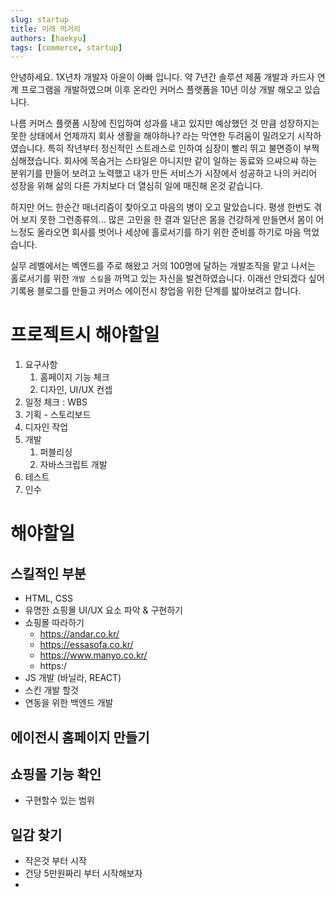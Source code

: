 ```yaml
---
slug: startup 
title: 미래 먹거리 
authors: [haekyu]
tags: [commerce, startup]
---
```


안녕하세요. 1X년차 개발자 아윤이 아빠 입니다.
약 7년간 솔루션 제품 개발과 카드사 연계 프로그램을 개발하였으며 이후 온라인 커머스 플랫폼을 10년 이상 개발 해오고 있습니다.

나름 커머스 플랫폼 시장에 진입하여 성과를 내고 있지만 예상했던 것 만큼 성장하지는 못한 상태에서 언제까지 회사 생활을 해야하나?  라는 막연한 두려움이 밀려오기 시작하였습니다.  특히 작년부터 정신적인 스트레스로 인하여 심장이 빨리 뛰고 불면증이 부쩍 심해졌습니다. 회사에 목숨거는 스타일은 아니지만 같이 일하는 동료와 으쌰으쌰 하는 분위기를 만들어 보려고 노력했고  내가 만든 서비스가 시장에서 성공하고 나의 커리어 성장을 위해 삶의 다른 가치보다 더 열심히 일에 매진해 온것 같습니다.

하지만 어느 한순간 매너리즘이 찾아오고 마음의 병이 오고 말았습니다. 평생 한번도 겪어 보지 못한 그런종류의...
많은 고민을 한 결과 일단은 몸을 건강하게 만들면서 몸이 어느정도 올라오면 회사를 벗어나 세상에 홀로서기를 하기 위한 준비를 하기로 마음 먹었습니다.

실무 레벨에서는 벡엔드를 주로 해왔고 거의 100명에 달하는 개발조직을 맡고 나서는 홀로서기를 위한 `개발 스킬`을 까먹고 있는 자신을 발견하였습니다.  이래선 안되겠다 싶어 기록용  블로그를 만들고  커머스 에이전시 창업을 위한 단계를 밟아보려고 합니다.

# 프로젝트시 해야할일
1. 요구사항
    1. 홈페이지 기능 체크
    1. 디자인, UI/UX 컨셉
1. 일정 체크 : WBS
1. 기획 - 스토리보드
1. 디자인 작업
1. 개발
    1. 퍼블리싱
    2. 자바스크립트 개발
1. 테스트
1. 인수

# 해야할일
## 스킬적인 부분
- HTML, CSS
- 유명한 쇼핑몰 UI/UX 요소 파악 &  구현하기 
- 쇼핑몰 따라하기
    -  https://andar.co.kr/
    - https://essasofa.co.kr/
    - https://www.manyo.co.kr/
    - https:/
- JS 개발 (바닐라, REACT)
- 스킨 개발 할것
- 연동을 위한 백엔드 개발

## 에이전시 홈페이지 만들기

## 쇼핑몰 기능 확인
- 구현할수 있는 범위

## 일감 찾기
- 작은것 부터 시작
- 건당 5만원짜리 부터 시작해보자
- 


